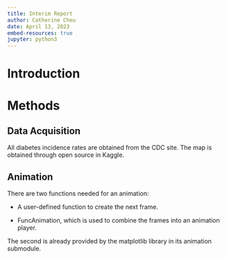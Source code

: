 ```yaml
---
title: Interim Report
author: Catherine Cheu
date: April 13, 2023
embed-resources: true
jupyter: python3
---
```


# Introduction

# Methods

## Data Acquisition

All diabetes incidence rates are obtained from the CDC site. The map is obtained through open source in Kaggle.

## Animation

There are two functions needed for an animation:

+ A user-defined function to create the next frame.

+ FuncAnimation, which is used to combine the frames into an animation player.

The second is already provided by the matplotlib library in its animation submodule.